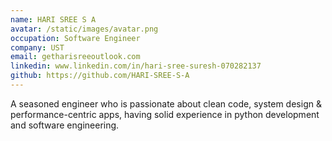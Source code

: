 ```yaml
---
name: HARI SREE S A
avatar: /static/images/avatar.png
occupation: Software Engineer
company: UST
email: getharisreeoutlook.com
linkedin: www.linkedin.com/in/hari-sree-suresh-070282137
github: https://github.com/HARI-SREE-S-A
---
```


A seasoned engineer who is passionate about clean code, system design & performance-centric apps, having solid experience in python development and software engineering.
